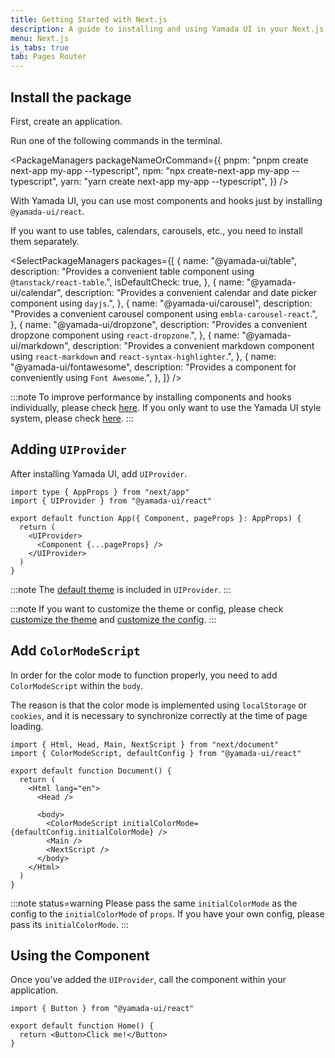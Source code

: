 ```yaml
---
title: Getting Started with Next.js
description: A guide to installing and using Yamada UI in your Next.js project.
menu: Next.js
is_tabs: true
tab: Pages Router
---
```


## Install the package

First, create an application.

Run one of the following commands in the terminal.

<PackageManagers
  packageNameOrCommand={{
    pnpm: "pnpm create next-app my-app --typescript",
    npm: "npx create-next-app my-app --typescript",
    yarn: "yarn create next-app my-app --typescript",
  }}
/>

With Yamada UI, you can use most components and hooks just by installing `@yamada-ui/react`.

<PackageManagers packageNameOrCommand="@yamada-ui/react" />

If you want to use tables, calendars, carousels, etc., you need to install them separately.

<SelectPackageManagers
  packages={[
    {
      name: "@yamada-ui/table",
      description: "Provides a convenient table component using `@tanstack/react-table`.",
      isDefaultCheck: true,
    },
    {
      name: "@yamada-ui/calendar",
      description: "Provides a convenient calendar and date picker component using `dayjs`.",
    },
    {
      name: "@yamada-ui/carousel",
      description: "Provides a convenient carousel component using `embla-carousel-react`.",
    },
    {
      name: "@yamada-ui/dropzone",
      description: "Provides a convenient dropzone component using `react-dropzone`.",
    },
    {
      name: "@yamada-ui/markdown",
      description:
        "Provides a convenient markdown component using `react-markdown` and `react-syntax-highlighter`.",
    },
    {
      name: "@yamada-ui/fontawesome",
      description: "Provides a component for conveniently using `Font Awesome`.",
    },
  ]}
/>

:::note
To improve performance by installing components and hooks individually, please check [here](/getting-started/installation/individually).
If you only want to use the Yamada UI style system, please check [here](/getting-started/installation/minimal).
:::

## Adding `UIProvider`

After installing Yamada UI, add `UIProvider`.

```tsx live=false title=_app.tsx highlight={6,8}
import type { AppProps } from "next/app"
import { UIProvider } from "@yamada-ui/react"

export default function App({ Component, pageProps }: AppProps) {
  return (
    <UIProvider>
      <Component {...pageProps} />
    </UIProvider>
  )
}
```

:::note
The [default theme](/styled-system/theming/default-theme) is included in `UIProvider`.
:::

:::note
If you want to customize the theme or config, please check [customize the theme](/styled-system/theming/customize-theme) and [customize the config](/styled-system/configure/customize-config).
:::

## Add `ColorModeScript`

In order for the color mode to function properly, you need to add `ColorModeScript` within the `body`.

The reason is that the color mode is implemented using `localStorage` or `cookies`, and it is necessary to synchronize correctly at the time of page loading.

```tsx live=false title=_document.tsx highlight={10}
import { Html, Head, Main, NextScript } from "next/document"
import { ColorModeScript, defaultConfig } from "@yamada-ui/react"

export default function Document() {
  return (
    <Html lang="en">
      <Head />

      <body>
        <ColorModeScript initialColorMode={defaultConfig.initialColorMode} />
        <Main />
        <NextScript />
      </body>
    </Html>
  )
}
```

:::note status=warning
Please pass the same `initialColorMode` as the config to the `initialColorMode` of `props`. If you have your own config, please pass its `initialColorMode`.
:::

## Using the Component

Once you've added the `UIProvider`, call the component within your application.

```tsx live=false title=index.tsx
import { Button } from "@yamada-ui/react"

export default function Home() {
  return <Button>Click me!</Button>
}
```
